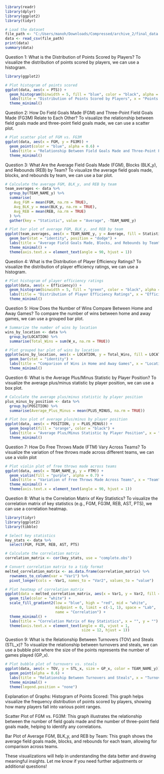 
```{r}
library(readr)
library(dplyr)
library(ggplot2)
library(tidyr)

# Load the dataset
file_path <- "C:/Users/manoh/Downloads/Compressed/archive_2/final_data.csv"
data <- read_csv(file_path)
print(data)
summary(data)
```

Question 1: What is the Distribution of Points Scored by Players?
To visualize the distribution of points scored by players, we can use a histogram.
```{r}
library(ggplot2)

# Plot histogram of points scored
ggplot(data, aes(x = PTS)) +
  geom_histogram(binwidth = 5, fill = "blue", color = "black", alpha = 0.7) +
  labs(title = "Distribution of Points Scored by Players", x = "Points Scored", y = "Frequency") +
  theme_minimal()

```

Question 2: How Do Field Goals Made (FGM) and Three-Point Field Goals Made (FG3M) Relate to Each Other?
To visualize the relationship between field goals made and three-point field goals made, we can use a scatter plot.
```{r}
# Plot scatter plot of FGM vs. FG3M
ggplot(data, aes(x = FGM, y = FG3M)) +
  geom_point(color = "blue", alpha = 0.6) +
  labs(title = "Relationship Between Field Goals Made and Three-Point Field Goals Made", x = "Field Goals Made (FGM)", y = "Three-Point Field Goals Made (FG3M)") +
  theme_minimal()

```
Question 3: What Are the Average Field Goals Made (FGM), Blocks (BLK_y), and Rebounds (REB) by Team?
To visualize the average field goals made, blocks, and rebounds by team, we can use a bar plot.
```{r}
# Calculate the average FGM, BLK_y, and REB by team
team_averages <- data %>%
  group_by(TEAM_NAME_y) %>%
  summarise(
    Avg_FGM = mean(FGM, na.rm = TRUE),
    Avg_BLK_y = mean(BLK_y, na.rm = TRUE),
    Avg_REB = mean(REB, na.rm = TRUE)
  ) %>%
  gather(key = "Statistic", value = "Average", -TEAM_NAME_y)

# Plot bar plot of average FGM, BLK_y, and REB by team
ggplot(team_averages, aes(x = TEAM_NAME_y, y = Average, fill = Statistic)) +
  geom_bar(stat = "identity", position = "dodge") +
  labs(title = "Average Field Goals Made, Blocks, and Rebounds by Team", x = "Team", y = "Average Value") +
  theme_minimal() +
  theme(axis.text.x = element_text(angle = 90, hjust = 1))

```

Question 4: What is the Distribution of Player Efficiency Ratings?
To visualize the distribution of player efficiency ratings, we can use a histogram.
```{r}
# Plot histogram of player efficiency ratings
ggplot(data, aes(x = Efficiency)) +
  geom_histogram(binwidth = 5, fill = "green", color = "black", alpha = 0.7) +
  labs(title = "Distribution of Player Efficiency Ratings", x = "Efficiency Rating", y = "Frequency") +
  theme_minimal()

```

Question 5: How Does the Number of Wins Compare Between Home and Away Games?
To compare the number of wins between home and away games, we can use a grouped bar plot.
```{r}
# Summarize the number of wins by location
wins_by_location <- data %>%
  group_by(LOCATION) %>%
  summarise(Total_Wins = sum(W_x, na.rm = TRUE))

# Plot grouped bar plot of wins by location
ggplot(wins_by_location, aes(x = LOCATION, y = Total_Wins, fill = LOCATION)) +
  geom_bar(stat = "identity") +
  labs(title = "Comparison of Wins in Home and Away Games", x = "Location", y = "Total Wins") +
  theme_minimal()

```
Question 6: What is the Average Plus/Minus Statistic by Player Position?
To visualize the average plus/minus statistic by player position, we can use a box plot.
```{r}
# Calculate the average plus/minus statistic by player position
plus_minus_by_position <- data %>%
  group_by(POSITION) %>%
  summarise(Average_Plus_Minus = mean(PLUS_MINUS, na.rm = TRUE))

# Plot box plot of average plus/minus by player position
ggplot(data, aes(x = POSITION, y = PLUS_MINUS)) +
  geom_boxplot(fill = "orange", color = "black") +
  labs(title = "Average Plus/Minus Statistic by Player Position", x = "Player Position", y = "Plus/Minus") +
  theme_minimal()

```

Question 7: How Do Free Throws Made (FTM) Vary Across Teams?
To visualize the variation of free throws made across different teams, we can use a violin plot
```{r}
# Plot violin plot of free throws made across teams
ggplot(data, aes(x = TEAM_NAME_y, y = FTM)) +
  geom_violin(fill = "purple", alpha = 0.7) +
  labs(title = "Variation of Free Throws Made Across Teams", x = "Team", y = "Free Throws Made") +
  theme_minimal() +
  theme(axis.text.x = element_text(angle = 90, hjust = 1))

```

Question 8: What is the Correlation Matrix of Key Statistics?
To visualize the correlation matrix of key statistics (e.g., FGM, FG3M, REB, AST, PTS), we can use a correlation heatmap.
```{r}
library(tidyr)
library(ggplot2)
library(tibble)

# Select key statistics
key_stats <- data %>%
  select(FGM, FG3M, REB, AST, PTS)

# Calculate the correlation matrix
correlation_matrix <- cor(key_stats, use = "complete.obs")

# Convert correlation matrix to a tidy format
melted_correlation_matrix <- as.data.frame(correlation_matrix) %>%
  rownames_to_column(var = "Var1") %>%
  pivot_longer(cols = -Var1, names_to = "Var2", values_to = "value")

# Plot heatmap of correlation matrix
ggplot(data = melted_correlation_matrix, aes(x = Var1, y = Var2, fill = value)) +
  geom_tile(color = "white") +
  scale_fill_gradient2(low = "blue", high = "red", mid = "white", 
                       midpoint = 0, limit = c(-1, 1), space = "Lab", 
                       name = "Correlation") +
  theme_minimal() +
  labs(title = "Correlation Matrix of Key Statistics", x = "", y = "") +
  theme(axis.text.x = element_text(angle = 45, vjust = 1, 
                                   size = 12, hjust = 1))

```
Question 9: What is the Relationship Between Turnovers (TOV) and Steals (STL_x)?
To visualize the relationship between turnovers and steals, we can use a bubble plot where the size of the points represents the number of games played (GP_x).
```{r}
# Plot bubble plot of turnovers vs. steals
ggplot(data, aes(x = TOV, y = STL_x, size = GP_x, color = TEAM_NAME_y)) +
  geom_point(alpha = 0.6) +
  labs(title = "Relationship Between Turnovers and Steals", x = "Turnovers", y = "Steals", size = "Games Played") +
  theme_minimal() +
  theme(legend.position = "none")

```


Explanation of Graphs:
Histogram of Points Scored: This graph helps visualize the frequency distribution of points scored by players, showing how many players fall into various point ranges.

Scatter Plot of FGM vs. FG3M: This graph illustrates the relationship between the number of field goals made and the number of three-point field goals made, helping to identify any correlations.

Bar Plot of Average FGM, BLK_y, and REB by Team: This graph shows the average field goals made, blocks, and rebounds for each team, allowing for comparison across teams.

These visualizations will help in understanding the data better and drawing meaningful insights. Let me know if you need further adjustments or additional questions!
